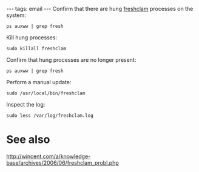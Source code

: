 ---
tags: email
---
Confirm that there are hung [[freshclam]] processes on the system:

<pre>ps auxww | grep fresh</pre>

Kill hung processes:

<pre>sudo killall freshclam</pre>

Confirm that hung processes are no longer present:

<pre>ps auxww | grep fresh</pre>

Perform a manual update:

<pre>sudo /usr/local/bin/freshclam</pre>

Inspect the log:

<pre>sudo less /var/log/freshclam.log</pre>

= See also =

http://wincent.com/a/knowledge-base/archives/2006/06/freshclam_probl.php
